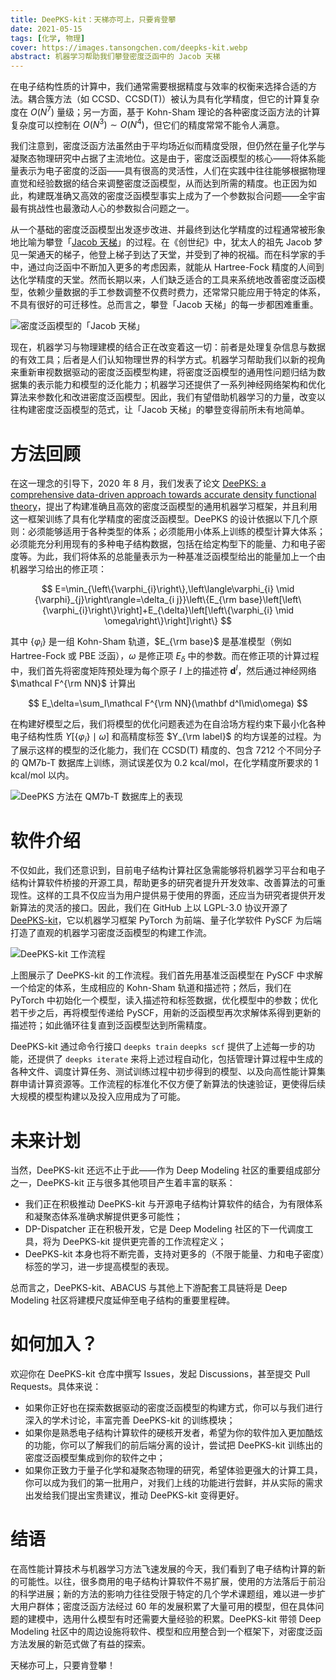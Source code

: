 ```yaml
---
title: DeePKS-kit：天梯亦可上，只要肯登攀
date: 2021-05-15
tags: [化学, 物理]
cover: https://images.tansongchen.com/deepks-kit.webp
abstract: 机器学习帮助我们攀登密度泛函中的 Jacob 天梯
---
```


在电子结构性质的计算中，我们通常需要根据精度与效率的权衡来选择合适的方法。耦合簇方法（如 CCSD、CCSD(T)）被认为具有化学精度，但它的计算复杂度在 $O(N^7)$ 量级；另一方面，基于 Kohn-Sham 理论的各种密度泛函方法的计算复杂度可以控制在 $O(N^3)\sim O(N^4)$，但它们的精度常常不能令人满意。

我们注意到，密度泛函方法虽然由于平均场近似而精度受限，但仍然在量子化学与凝聚态物理研究中占据了主流地位。这是由于，密度泛函模型的核心——将体系能量表示为电子密度的泛函——具有很高的灵活性，人们在实践中往往能够根据物理直觉和经验数据的结合来调整密度泛函模型，从而达到所需的精度。也正因为如此，构建既准确又高效的密度泛函模型事实上成为了一个参数拟合问题——全宇宙最有挑战性也最激动人心的参数拟合问题之一。

从一个基础的密度泛函模型出发逐步改进、并最终到达化学精度的过程通常被形象地比喻为攀登「[Jacob 天梯](https://doi.org/10.1063/1.1390175 "Jacob 天梯")」的过程。在《创世纪》中，犹太人的祖先 Jacob 梦见一架通天的梯子，他登上梯子到达了天堂，并受到了神的祝福。而在科学家的手中，通过向泛函中不断加入更多的考虑因素，就能从 Hartree-Fock 精度的人间到达化学精度的天堂。然而长期以来，人们缺乏适合的工具来系统地改善密度泛函模型，依赖少量数据的手工参数调整不仅费时费力，还常常只能应用于特定的体系，不具有很好的可迁移性。总而言之，攀登「Jacob 天梯」的每一步都困难重重。

![密度泛函模型的「Jacob 天梯」](https://gitee.com/tansongchen/ImageHost/raw/master/2021/05/21/14-04-21.jpg)

现在，机器学习与物理建模的结合正在改变着这一切：前者是处理复杂信息与数据的有效工具；后者是人们认知物理世界的科学方式。机器学习帮助我们以新的视角来重新审视数据驱动的密度泛函模型构建，将密度泛函模型的通用性问题归结为数据集的表示能力和模型的泛化能力；机器学习还提供了一系列神经网络架构和优化算法来参数化和改进密度泛函模型。因此，我们有望借助机器学习的力量，改变以往构建密度泛函模型的范式，让「Jacob 天梯」的攀登变得前所未有地简单。

# 方法回顾

在这一理念的引导下，2020 年 8 月，我们发表了论文 [DeePKS: a comprehensive data-driven approach towards accurate density functional theory](https://doi.org/10.1021/acs.jctc.0c00872 "DeePKS: a comprehensive data-driven approach towards accurate density functional theory")，提出了构建准确且高效的密度泛函模型的通用机器学习框架，并且利用这一框架训练了具有化学精度的密度泛函模型。DeePKS 的设计依据以下几个原则：必须能够适用于各种类型的体系；必须能用小体系上训练的模型计算大体系；必须能充分利用现有的多种电子结构数据，包括在给定构型下的能量、力和电子密度等。为此，我们将体系的总能量表示为一种基准泛函模型给出的能量加上一个由机器学习给出的修正项：

$$
E=\min_{\left\{\varphi_{i}\right\},\left\langle\varphi_{i} \mid {\varphi}_{j}\right\rangle=\delta_{i j}}\left\{E_{\rm base}\left[\left\{\varphi_{i}\right\}\right]+E_{\delta}\left[\left\{\varphi_{i} \mid \omega\right\}\right]\right\}
$$

其中 $\{\varphi_i\}$ 是一组 Kohn-Sham 轨道，$E_{\rm base}$ 是基准模型（例如 Hartree-Fock 或 PBE 泛函），$\omega$ 是修正项 $E_\delta$ 中的参数。而在修正项的计算过程中，我们首先将密度矩阵预处理为每个原子 $I$ 上的描述符 $\mathbf d^I$，然后通过神经网络 $\mathcal F^{\rm NN}$ 计算出

$$
E_\delta=\sum_I\mathcal F^{\rm NN}(\mathbf d^I\mid\omega)
$$

在构建好模型之后，我们将模型的优化问题表述为在自洽场方程约束下最小化各种电子结构性质 $Y[\{\varphi_i\}\mid\omega]$ 和高精度标签 $Y_{\rm label}$ 的均方误差的过程。为了展示这样的模型的泛化能力，我们在 CCSD(T) 精度的、包含 7212 个不同分子的 QM7b-T 数据库上训练，测试误差仅为 0.2 kcal/mol，在化学精度所要求的 1 kcal/mol 以内。

![DeePKS 方法在 QM7b-T 数据库上的表现](https://gitee.com/tansongchen/ImageHost/raw/master/2021/05/22/09-15-13.jpg)

# 软件介绍

不仅如此，我们还意识到，目前电子结构计算社区急需能够将机器学习平台和电子结构计算软件桥接的开源工具，帮助更多的研究者提升开发效率、改善算法的可重现性。这样的工具不仅应当为用户提供易于使用的界面，还应当为研究者提供开发新算法的灵活的接口。因此，我们在 GitHub 上以 LGPL-3.0 协议开源了 [DeePKS-kit](https://github.com/deepmodeling/deepks-kit "DeePKS-kit")，它以机器学习框架 PyTorch 为前端、量子化学软件 PySCF 为后端打造了直观的机器学习密度泛函模型的构建工作流。

![DeePKS-kit 工作流程](https://gitee.com/tansongchen/ImageHost/raw/master/2021/05/22/09-17-19.png)

上图展示了 DeePKS-kit 的工作流程。我们首先用基准泛函模型在 PySCF 中求解一个给定的体系，生成相应的 Kohn-Sham 轨道和描述符；然后，我们在 PyTorch 中初始化一个模型，读入描述符和标签数据，优化模型中的参数；优化若干步之后，再将模型传递给 PySCF，用新的泛函模型再次求解体系得到更新的描述符；如此循环往复直到泛函模型达到所需精度。

DeePKS-kit 通过命令行接口 `deepks train` `deepks scf` 提供了上述每一步的功能，还提供了 `deepks iterate` 来将上述过程自动化，包括管理计算过程中生成的各种文件、调度计算任务、测试训练过程中初步得到的模型、以及向高性能计算集群申请计算资源等。工作流程的标准化不仅方便了新算法的快速验证，更使得后续大规模的模型构建以及投入应用成为了可能。

# 未来计划

当然，DeePKS-kit 还远不止于此——作为 Deep Modeling 社区的重要组成部分之一，DeePKS-kit 正与很多其他项目产生着丰富的联系：

- 我们正在积极推动 DeePKS-kit 与开源电子结构计算软件的结合，为有限体系和凝聚态体系准确求解提供更多可能性；
- DP-Dispatcher 正在积极开发，它是 Deep Modeling 社区的下一代调度工具，将为 DeePKS-kit 提供更完善的工作流程定义；
- DeePKS-kit 本身也将不断完善，支持对更多的（不限于能量、力和电子密度）标签的学习，进一步提高模型的表现。

总而言之，DeePKS-kit、ABACUS 与其他上下游配套工具链将是 Deep Modeling 社区将建模尺度延伸至电子结构的重要里程碑。

# 如何加入？

欢迎你在 DeePKS-kit 仓库中撰写 Issues，发起 Discussions，甚至提交 Pull Requests。具体来说：

- 如果你正好也在探索数据驱动的密度泛函模型的构建方式，你可以与我们进行深入的学术讨论，丰富完善 DeePKS-kit 的训练模块；
- 如果你是熟悉电子结构计算软件的硬核开发者，希望为你的软件加入更加酷炫的功能，你可以了解我们的前后端分离的设计，尝试把 DeePKS-kit 训练出的密度泛函模型集成到你的软件之中；
- 如果你正致力于量子化学和凝聚态物理的研究，希望体验更强大的计算工具，你可以成为我们的第一批用户，对我们上线的功能进行尝鲜，并从实际的需求出发给我们提出宝贵建议，推动 DeePKS-kit 变得更好。

# 结语

在高性能计算技术与机器学习方法飞速发展的今天，我们看到了电子结构计算的新的可能性。以往，很多商用的电子结构计算软件不易扩展，使用的方法落后于前沿的科学进展；新的方法的影响力往往受限于特定的几个学术课题组，难以进一步扩大用户群体；密度泛函方法经过 60 年的发展积累了大量可用的模型，但在具体问题的建模中，选用什么模型有时还需要大量经验的积累。DeePKS-kit 带领 Deep Modeling 社区中的周边设施将软件、模型和应用整合到一个框架下，对密度泛函方法发展的新范式做了有益的探索。

天梯亦可上，只要肯登攀！
